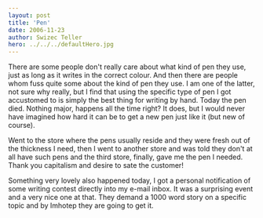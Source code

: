 ```yaml
---
layout: post
title: 'Pen'
date: 2006-11-23
author: Swizec Teller
hero: ../../../defaultHero.jpg
---
```

There are some people don't really care about what kind of pen they use, just as long as it writes in the correct colour. And then there are people whom fuss quite some about the kind of pen they use. I am one of the latter, not sure why really, but I find that using the specific type of pen I got accustomed to is simply the best thing for writing by hand. Today the pen died. Nothing major, happens all the time right? It does, but I would never have imagined how hard it can be to get a new pen just like it (but new of course).

Went to the store where the pens usually reside and they were fresh out of the thickness I need, then I went to another store and was told they don't at all have such pens and the third store, finally, gave me the pen I needed. Thank you capitalism and desire to sate the customer!

Something very lovely also happened today, I got a personal notification of some writing contest directly into my e-mail inbox. It was a surprising event and a very nice one at that. They demand a 1000 word story on a specific topic and by Imhotep they are going to get it.